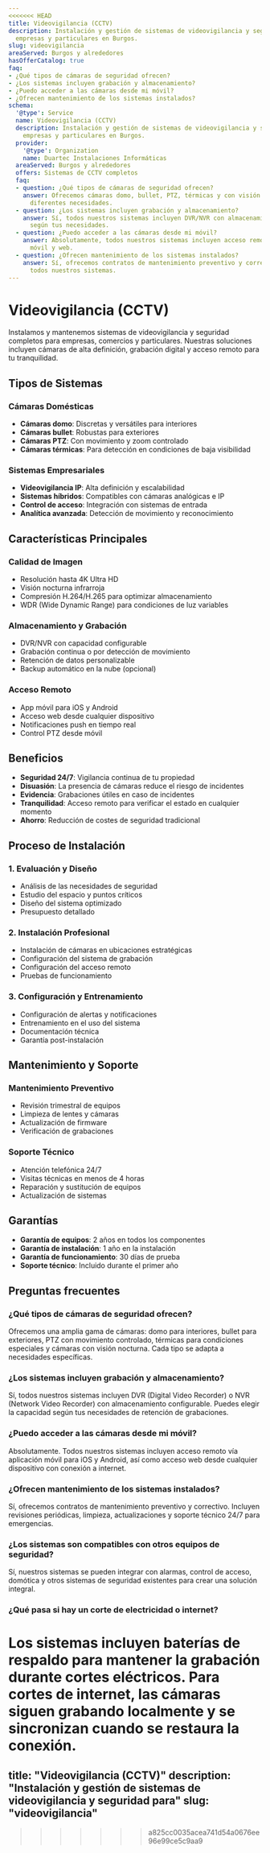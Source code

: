 ```yaml
---
<<<<<<< HEAD
title: Videovigilancia (CCTV)
description: Instalación y gestión de sistemas de videovigilancia y seguridad para
  empresas y particulares en Burgos.
slug: videovigilancia
areaServed: Burgos y alrededores
hasOfferCatalog: true
faq:
- ¿Qué tipos de cámaras de seguridad ofrecen?
- ¿Los sistemas incluyen grabación y almacenamiento?
- ¿Puedo acceder a las cámaras desde mi móvil?
- ¿Ofrecen mantenimiento de los sistemas instalados?
schema:
  '@type': Service
  name: Videovigilancia (CCTV)
  description: Instalación y gestión de sistemas de videovigilancia y seguridad para
    empresas y particulares en Burgos.
  provider:
    '@type': Organization
    name: Duartec Instalaciones Informáticas
  areaServed: Burgos y alrededores
  offers: Sistemas de CCTV completos
  faq:
  - question: ¿Qué tipos de cámaras de seguridad ofrecen?
    answer: Ofrecemos cámaras domo, bullet, PTZ, térmicas y con visión nocturna para
      diferentes necesidades.
  - question: ¿Los sistemas incluyen grabación y almacenamiento?
    answer: Sí, todos nuestros sistemas incluyen DVR/NVR con almacenamiento configurable
      según tus necesidades.
  - question: ¿Puedo acceder a las cámaras desde mi móvil?
    answer: Absolutamente, todos nuestros sistemas incluyen acceso remoto vía app
      móvil y web.
  - question: ¿Ofrecen mantenimiento de los sistemas instalados?
    answer: Sí, ofrecemos contratos de mantenimiento preventivo y correctivo para
      todos nuestros sistemas.
---
```


# Videovigilancia (CCTV)

Instalamos y mantenemos sistemas de videovigilancia y seguridad completos para empresas, comercios y particulares. Nuestras soluciones incluyen cámaras de alta definición, grabación digital y acceso remoto para tu tranquilidad.

## Tipos de Sistemas

### Cámaras Domésticas
- **Cámaras domo**: Discretas y versátiles para interiores
- **Cámaras bullet**: Robustas para exteriores
- **Cámaras PTZ**: Con movimiento y zoom controlado
- **Cámaras térmicas**: Para detección en condiciones de baja visibilidad

### Sistemas Empresariales
- **Videovigilancia IP**: Alta definición y escalabilidad
- **Sistemas híbridos**: Compatibles con cámaras analógicas e IP
- **Control de acceso**: Integración con sistemas de entrada
- **Analítica avanzada**: Detección de movimiento y reconocimiento

## Características Principales

### Calidad de Imagen
- Resolución hasta 4K Ultra HD
- Visión nocturna infrarroja
- Compresión H.264/H.265 para optimizar almacenamiento
- WDR (Wide Dynamic Range) para condiciones de luz variables

### Almacenamiento y Grabación
- DVR/NVR con capacidad configurable
- Grabación continua o por detección de movimiento
- Retención de datos personalizable
- Backup automático en la nube (opcional)

### Acceso Remoto
- App móvil para iOS y Android
- Acceso web desde cualquier dispositivo
- Notificaciones push en tiempo real
- Control PTZ desde móvil

## Beneficios

- **Seguridad 24/7**: Vigilancia continua de tu propiedad
- **Disuasión**: La presencia de cámaras reduce el riesgo de incidentes
- **Evidencia**: Grabaciones útiles en caso de incidentes
- **Tranquilidad**: Acceso remoto para verificar el estado en cualquier momento
- **Ahorro**: Reducción de costes de seguridad tradicional

## Proceso de Instalación

### 1. Evaluación y Diseño
- Análisis de las necesidades de seguridad
- Estudio del espacio y puntos críticos
- Diseño del sistema optimizado
- Presupuesto detallado

### 2. Instalación Profesional
- Instalación de cámaras en ubicaciones estratégicas
- Configuración del sistema de grabación
- Configuración del acceso remoto
- Pruebas de funcionamiento

### 3. Configuración y Entrenamiento
- Configuración de alertas y notificaciones
- Entrenamiento en el uso del sistema
- Documentación técnica
- Garantía post-instalación

## Mantenimiento y Soporte

### Mantenimiento Preventivo
- Revisión trimestral de equipos
- Limpieza de lentes y cámaras
- Actualización de firmware
- Verificación de grabaciones

### Soporte Técnico
- Atención telefónica 24/7
- Visitas técnicas en menos de 4 horas
- Reparación y sustitución de equipos
- Actualización de sistemas

## Garantías

- **Garantía de equipos**: 2 años en todos los componentes
- **Garantía de instalación**: 1 año en la instalación
- **Garantía de funcionamiento**: 30 días de prueba
- **Soporte técnico**: Incluido durante el primer año

## Preguntas frecuentes

### ¿Qué tipos de cámaras de seguridad ofrecen?

Ofrecemos una amplia gama de cámaras: domo para interiores, bullet para exteriores, PTZ con movimiento controlado, térmicas para condiciones especiales y cámaras con visión nocturna. Cada tipo se adapta a necesidades específicas.

### ¿Los sistemas incluyen grabación y almacenamiento?

Sí, todos nuestros sistemas incluyen DVR (Digital Video Recorder) o NVR (Network Video Recorder) con almacenamiento configurable. Puedes elegir la capacidad según tus necesidades de retención de grabaciones.

### ¿Puedo acceder a las cámaras desde mi móvil?

Absolutamente. Todos nuestros sistemas incluyen acceso remoto vía aplicación móvil para iOS y Android, así como acceso web desde cualquier dispositivo con conexión a internet.

### ¿Ofrecen mantenimiento de los sistemas instalados?

Sí, ofrecemos contratos de mantenimiento preventivo y correctivo. Incluyen revisiones periódicas, limpieza, actualizaciones y soporte técnico 24/7 para emergencias.

### ¿Los sistemas son compatibles con otros equipos de seguridad?

Sí, nuestros sistemas se pueden integrar con alarmas, control de acceso, domótica y otros sistemas de seguridad existentes para crear una solución integral.

### ¿Qué pasa si hay un corte de electricidad o internet?

Los sistemas incluyen baterías de respaldo para mantener la grabación durante cortes eléctricos. Para cortes de internet, las cámaras siguen grabando localmente y se sincronizan cuando se restaura la conexión.
=======
title: "Videovigilancia (CCTV)"
description: "Instalación y gestión de sistemas de videovigilancia y seguridad para"
slug: "videovigilancia"
---
>>>>>>> a825cc0035acea741d54a0676ee96e99ce5c9aa9
